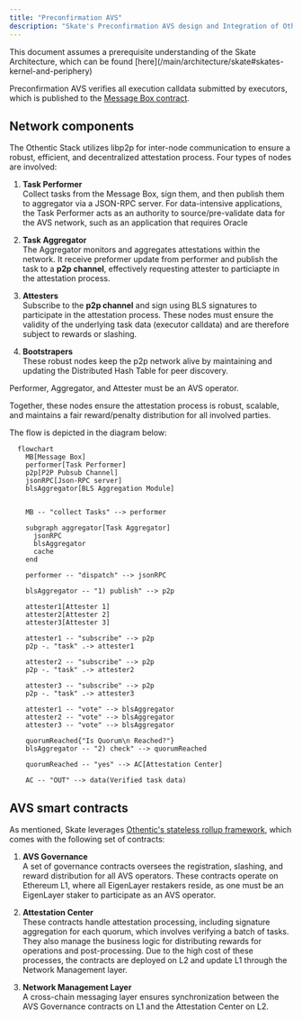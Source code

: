 ```yaml
---
title: "Preconfirmation AVS"
description: "Skate's Preconfirmation AVS design and Integration of Othentic's stateless rollup framework"
---
```


<Note>
This document assumes a prerequisite understanding of the Skate Architecture, which can be found [here](/main/architecture/skate#skates-kernel-and-periphery)
</Note>

Preconfirmation AVS verifies all execution calldata submitted by executors, which is published to the [Message Box contract](/main/architecture/kernel#kernel-components). 


## Network components

The Othentic Stack utilizes libp2p for inter-node communication to ensure a robust, efficient, and decentralized attestation process. Four types of nodes are involved:

1. **Task Performer**<br/>
  Collect tasks from the Message Box, sign them, and then publish them to aggregator via a JSON-RPC server. For data-intensive applications, the Task Performer acts as an authority to source/pre-validate data for the AVS network, such as an application that requires Oracle

2. **Task Aggregator**<br/>
  The Aggregator monitors and aggregates attestations within the network. It receive preformer update from performer and publish the task to a **p2p channel**, effectively requesting attester to particiapte in the attestation process.

3. **Attesters**<br/>
  Subscribe to the **p2p channel** and sign using BLS signatures to participate in the attestation process. These nodes must ensure the validity of the underlying task data (executor calldata) and are therefore subject to rewards or slashing.

4. **Bootstrapers**<br/>
  These robust nodes keep the p2p network alive by maintaining and updating the Distributed Hash Table for peer discovery.

<Note>
  Performer, Aggregator, and Attester must be an AVS operator.
</Note>

Together, these nodes ensure the attestation process is robust, scalable, and maintains a fair reward/penalty distribution for all involved parties.

The flow is depicted in the diagram below:

<Card title="AVS Flow Diagram">

```mermaid
  flowchart 
    MB[Message Box]
    performer[Task Performer]
    p2p[P2P Pubsub Channel]
    jsonRPC[Json-RPC server]
    blsAggregator[BLS Aggregation Module]


    MB -- "collect Tasks" --> performer

    subgraph aggregator[Task Aggregator]
      jsonRPC
      blsAggregator
      cache
    end

    performer -- "dispatch" --> jsonRPC

    blsAggregator -- "1) publish" --> p2p

    attester1[Attester 1]
    attester2[Attester 2]
    attester3[Attester 3]

    attester1 -- "subscribe" --> p2p
    p2p -. "task" .-> attester1

    attester2 -- "subscribe" --> p2p
    p2p -. "task" .-> attester2

    attester3 -- "subscribe" --> p2p
    p2p -. "task" .-> attester3

    attester1 -- "vote" --> blsAggregator
    attester2 -- "vote" --> blsAggregator
    attester3 -- "vote" --> blsAggregator

    quorumReached{"Is Quorum\n Reached?"}
    blsAggregator -- "2) check" --> quorumReached

    quorumReached -- "yes" --> AC[Attestation Center]

    AC -- "OUT" --> data(Verified task data)
```
</Card>


## AVS smart contracts

As mentioned, Skate leverages [Othentic's stateless rollup framework](https://othentic.gitbook.io/main/stateless-rollup-framework/abstract), which comes with the following set of contracts:

1. **AVS Governance**<br/>
  A set of governance contracts oversees the registration, slashing, and reward distribution for all AVS operators. These contracts operate on Ethereum L1, where all EigenLayer restakers reside, as one must be an EigenLayer staker to participate as an AVS operator.
1. **Attestation Center**<br/>
  These contracts handle attestation processing, including signature aggregation for each quorum, which involves verifying a batch of tasks. They also manage the business logic for distributing rewards for operations and post-processing. Due to the high cost of these processes, the contracts are deployed on L2 and update L1 through the Network Management layer.

1. **Network Management Layer**<br/>
  A cross-chain messaging layer ensures synchronization between the AVS Governance contracts on L1 and the Attestation Center on L2.


